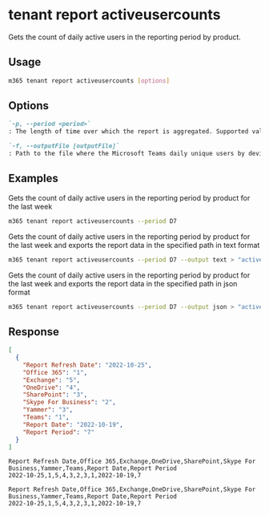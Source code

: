 
# tenant report activeusercounts

Gets the count of daily active users in the reporting period by product.

## Usage

```sh
m365 tenant report activeusercounts [options]
```

## Options

```md defintion-list
`-p, --period <period>`
: The length of time over which the report is aggregated. Supported values `D7,D30,D90,D180`

`-f, --outputFile [outputFile]`
: Path to the file where the Microsoft Teams daily unique users by device type report should be stored in
```

<Global />

## Examples

Gets the count of daily active users in the reporting period by product for the last week

```sh
m365 tenant report activeusercounts --period D7
```

Gets the count of daily active users in the reporting period by product for the last week and exports the report data in the specified path in text format

```sh
m365 tenant report activeusercounts --period D7 --output text > "activeusercounts.txt"
```

Gets the count of daily active users in the reporting period by product for the last week and exports the report data in the specified path in json format

```sh
m365 tenant report activeusercounts --period D7 --output json > "activeusercounts.json"
```

## Response

<Tabs>
  <TabItem value="json" label="JSON">

  ```json
  [
    {
      "Report Refresh Date": "2022-10-25",
      "Office 365": "1",
      "Exchange": "5",
      "OneDrive": "4",
      "SharePoint": "3",
      "Skype For Business": "2",
      "Yammer": "3",
      "Teams": "1",
      "Report Date": "2022-10-19",
      "Report Period": "7"
    }
  ]
  ```

  </TabItem>
  <TabItem value="text" label="Text">

  ```text
  Report Refresh Date,Office 365,Exchange,OneDrive,SharePoint,Skype For Business,Yammer,Teams,Report Date,Report Period
  2022-10-25,1,5,4,3,2,3,1,2022-10-19,7
  ```

  </TabItem>
  <TabItem value="csv" label="CSV">

  ```csv
  Report Refresh Date,Office 365,Exchange,OneDrive,SharePoint,Skype For Business,Yammer,Teams,Report Date,Report Period
  2022-10-25,1,5,4,3,2,3,1,2022-10-19,7
  ```

  </TabItem>
</Tabs>
